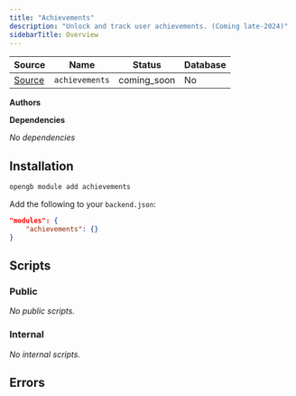 ```yaml
---
title: "Achievements"
description: "Unlock and track user achievements. (Coming late-2024)"
sidebarTitle: Overview
---
```


| Source                                                                           | Name       | Status     | Database     |
| -------------------------------------------------------------------------------- | ---------- | ---------- | ------------ |
| [Source](https://github.com/rivet-gg/opengb-modules/tree/main/modules/achievements) | `achievements` | coming_soon | No |

**Authors**



**Dependencies**

_No dependencies_

## Installation

<Tabs>

<Tab title="CLI">

```sh CLI
opengb module add achievements
```

</Tab>

<Tab title="backend.json">

Add the following to your `backend.json`:

```json backend.json
"modules": {
	"achievements": {}
}

```
</Tab>

</Tabs>



## Scripts

### Public

<CardGroup>_No public scripts._</CardGroup>

### Internal

<CardGroup>_No internal scripts._</CardGroup>

## Errors


